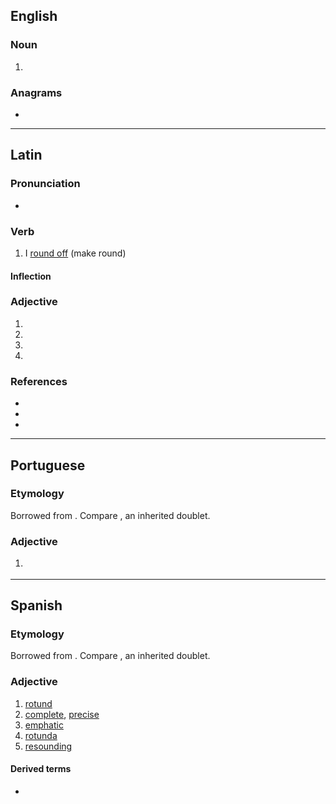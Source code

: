 ==English==

===Noun===
{{en-noun|?}}

# {{alternative form of|rotunda|lang=en}}

{{Webster 1913}}

===Anagrams===
* {{anagrams|en|orotund|round to}}

----

==Latin==

===Pronunciation===
* {{la-IPA|rotundō}}

===Verb===
{{la-verb|rotundō|rotundāre|rotundāvī|rotundātum|conj=1}}

# I [[round off]] (make round)

====Inflection====
{{la-conj-1st|rotund|rotundāv|rotundāt}}

===Adjective===
{{la-adj-form|rotundō}}

# {{inflection of|rotundus||dat|m|s|lang=la}}
# {{inflection of|rotundus||dat|n|s|lang=la}}
# {{inflection of|rotundus||abl|m|s|lang=la}}
# {{inflection of|rotundus||abl|n|p|lang=la}}

===References===
* {{R:L&S}}
* {{R:Elementary Lewis}}
* {{R:Gaffiot}}

----

==Portuguese==

===Etymology===
Borrowed from {{bor|pt|la|rotundus||round|notext=1}}. Compare {{doublet|lang=pt|redondo|notext=1}}, an inherited doublet.

===Adjective===
{{pt-adj|rotund|o}}

# {{l|en|rotund}} {{gloss|roughly spherical in shape}}

----

==Spanish==

===Etymology===
Borrowed from {{bor|es|la|rotundus||round|notext=1}}. Compare {{doublet|lang=es|redondo|notext=1}}, an inherited doublet.

===Adjective===
{{es-adj|f=rotunda}}

# [[rotund]]
# [[complete]], [[precise]]
# [[emphatic]]
# [[rotunda]]
# [[resounding]] {{gloss|success}}

====Derived terms====
* {{l|es|rotundidad}}